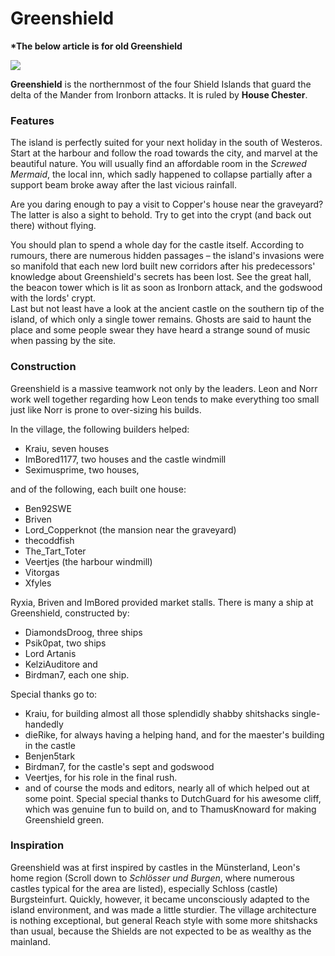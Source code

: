 
# Greenshield

<ProjectDetails
  floatRight
  region="Reach"
  house="House Chester"
  type="Landmark"
  status="Not Started"
  warp="/warp Greenshield"
  projectLead=""
  dateStarted="Invalid Date"
  dateCompleted="Invalid Date"
/>

**\*The below article is for old Greenshield**

![](https://cdn.sanity.io/images/1as7cn02/production/227672b0dc164fd190e0e2801fc3c24ff6f6c07c-1680x975.jpg)

**Greenshield** is the northernmost of the four Shield Islands that guard the delta of the Mander from Ironborn attacks. It is ruled by **House Chester**.

### Features

The island is perfectly suited for your next holiday in the south of Westeros. Start at the harbour and follow the road towards the city, and marvel at the beautiful nature. You will usually find an affordable room in the _Screwed Mermaid_, the local inn, which sadly happened to collapse partially after a support beam broke away after the last vicious rainfall.

Are you daring enough to pay a visit to Copper's house near the graveyard? The latter is also a sight to behold. Try to get into the crypt (and back out there) without flying.

You should plan to spend a whole day for the castle itself. According to rumours, there are numerous hidden passages – the island's invasions were so manifold that each new lord built new corridors after his predecessors' knowledge about Greenshield's secrets has been lost. See the great hall, the beacon tower which is lit as soon as Ironborn attack, and the godswood with the lords' crypt.  
Last but not least have a look at the ancient castle on the southern tip of the island, of which only a single tower remains. Ghosts are said to haunt the place and some people swear they have heard a strange sound of music when passing by the site.

### Construction

Greenshield is a massive teamwork not only by the leaders. Leon and Norr work well together regarding how Leon tends to make everything too small just like Norr is prone to over-sizing his builds.

In the village, the following builders helped:

- Kraiu, seven houses
- ImBored1177, two houses and the castle windmill
- Seximusprime, two houses,

and of the following, each built one house:

- Ben92SWE
- Briven
- Lord_Copperknot (the mansion near the graveyard)
- thecoddfish
- The_Tart_Toter
- Veertjes (the harbour windmill)
- Vitorgas
- Xfyles

Ryxia, Briven and ImBored provided market stalls. There is many a ship at Greenshield, constructed by:

- DiamondsDroog, three ships
- Psik0pat, two ships
- Lord Artanis
- KelziAuditore and
- Birdman7, each one ship.

Special thanks go to:

- Kraiu, for building almost all those splendidly shabby shitshacks single-handedly
- dieRike, for always having a helping hand, and for the maester's building in the castle
- Benjen5tark
- Birdman7, for the castle's sept and godswood
- Veertjes, for his role in the final rush.
- and of course the mods and editors, nearly all of which helped out at some point. Special special thanks to DutchGuard for his awesome cliff, which was genuine fun to build on, and to ThamusKnoward for making Greenshield green.

### Inspiration

Greenshield was at first inspired by castles in the Münsterland, Leon's home region (Scroll down to _Schlösser und Burgen_, where numerous castles typical for the area are listed), especially Schloss (castle) Burgsteinfurt. Quickly, however, it became unconsciously adapted to the island environment, and was made a little sturdier. The village architecture is nothing exceptional, but general Reach style with some more shitshacks than usual, because the Shields are not expected to be as wealthy as the mainland.
